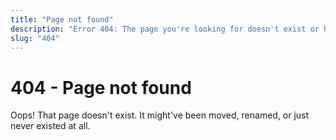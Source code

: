 ```yaml
---
title: "Page not found"
description: "Error 404: The page you're looking for doesn't exist or has been moved."
slug: "404"
---
```



<Content class="mb-4 md:mb-12">

# 404 - Page not found

Oops! That page doesn't exist. It might've been moved, renamed, or just never existed at all.


<PrimaryBtn
  class="mt-4 mb-auto"
  label="Return home"
  href="/astro-skeleton/"
  icon="material-symbols:arrow-left-alt"
  iconReverse={true}
  iconSize={18}
/>

</Content>

